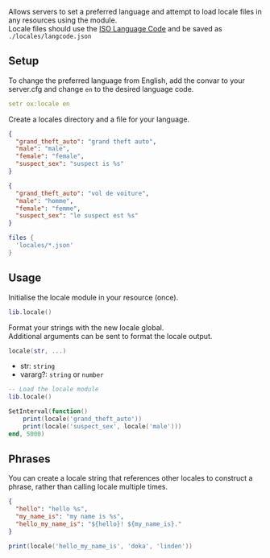 Allows servers to set a preferred language and attempt to load locale files in any resources using the module.  
Locale files should use the [ISO Language Code](http://www.lingoes.net/en/translator/langcode.htm) and be saved as `./locales/langcode.json`

## Setup
To change the preferred language from English, add the convar to your server.cfg and change `en` to the desired language code.

```yaml
setr ox:locale en
```

Create a locales directory and a file for your language.

```json filename="locales/en.json"
{
  "grand_theft_auto": "grand theft auto",
  "male": "male",
  "female": "female",
  "suspect_sex": "suspect is %s"
}
```

```json filename="locales/fr.json"
{
  "grand_theft_auto": "vol de voiture",
  "male": "homme",
  "female": "femme",
  "suspect_sex": "le suspect est %s"
}
```

```lua filename="fxmanifest.lua"
files {
  'locales/*.json'
}
```

## Usage

Initialise the locale module in your resource (once).

```lua
lib.locale()
```

Format your strings with the new locale global.  
Additional arguments can be sent to format the locale output.

```lua
locale(str, ...)
```

- str: `string`
- vararg?: `string` or `number`

```lua
-- Load the locale module
lib.locale()

SetInterval(function()
    print(locale('grand_theft_auto'))
    print(locale('suspect_sex', locale('male')))
end, 5000)
```

## Phrases

You can create a locale string that references other locales to construct a phrase, rather than calling locale multiple times.
```json
{
  "hello": "hello %s",
  "my_name_is": "my name is %s",
  "hello_my_name_is": "${hello}! ${my_name_is}."
}
```

```lua
print(locale('hello_my_name_is', 'doka', 'linden'))
```
